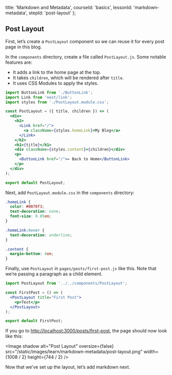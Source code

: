 
  title: 'Markdown and Metadata',
  courseId: 'basics',
  lessonId: 'markdown-metadata',
  stepId: 'post-layout'
};

## Post Layout

First, let’s create a `PostLayout` component so we can reuse it for every post page in this blog.

In the `components` directory, create a file called `PostLayout.js`. Some notable features are:

- It adds a link to the home page at the top.
- It takes `children`, which will be rendered after `title`.
- It uses CSS Modules to apply the styles.

```jsx
import ButtonLink from './ButtonLink';
import Link from 'next/link';
import styles from './PostLayout.module.css';

const PostLayout = ({ title, children }) => (
  <div>
    <h2>
      <Link href="/">
        <a className={styles.homeLink}>My Blog</a>
      </Link>
    </h2>
    <h1>{title}</h1>
    <div className={styles.content}>{children}</div>
    <p>
      <ButtonLink href="/">← Back to Home</ButtonLink>
    </p>
  </div>
);

export default PostLayout;
```

Next, add `PostLayout.module.css` in the `components` directory:

```css
.homeLink {
  color: #0070f3;
  text-decoration: none;
  font-size: 0.85em;
}

.homeLink:hover {
  text-decoration: underline;
}

.content {
  margin-bottom: 4em;
}
```

Finally, use `PostLayout` in `pages/posts/first-post.js` like this. Note that we’re passing a paragraph as a child element.

```jsx
import PostLayout from '../../components/PostLayout';

const FirstPost = () => (
  <PostLayout title="First Post">
    <p>Test</p>
  </PostLayout>
);

export default FirstPost;
```

If you go to [http://localhost:3000/posts/first-post](http://localhost:3000/posts/first-post), the page should now look like this:

<Image
  shadow
  alt="Post Layout"
  oversize={false}
  src="/static/images/learn/markdown-metadata/post-layout.png"
  width={1008 / 2}
  height={744 / 2}
/>

Now that we’ve set up the layout, let’s add markdown next.


